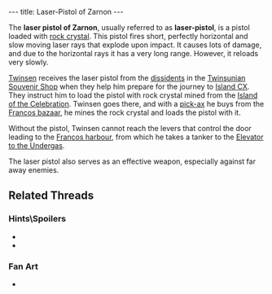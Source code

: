 ---
title: Laser-Pistol of Zarnon
---

{{twinsunica import}}{{Infobox Item
 |image=Laser.gif
 |type=weapon
 |critical=yes
 |magical=no
 |unique=yes
 |lba1=
 |lba2=yes
 |upgrades=final
 |rowposition=1
 |columnposition=6
 |effect=none
 |effectamount=
 |purpose=
 |combattype=area
 |powerlevel=red
 |rate=low
 |range=infinite
 |damage=high
}}

The '''laser pistol of Zarnon''', usually referred to as '''laser-pistol''', is a pistol loaded with [[rock crystal]]. This pistol fires short, perfectly horizontal and slow moving laser rays that explode upon impact. It causes lots of damage, and due to the horizontal rays it has a very long range. However, it reloads very slowly.

[[Twinsen]] receives the laser pistol from the [[dissidents]] in the [[Twinsunian Souvenir Shop]] when they help him prepare for the journey to [[Island CX]]. They instruct him to load the pistol with rock crystal mined from the [[Island of the Celebration]]. Twinsen goes there, and with a [[pick-ax]] he buys from the [[Francos bazaar]], he mines the rock crystal and loads the pistol with it.

Without the pistol, Twinsen cannot reach the levers that control the door leading to the [[Francos harbour]], from which he takes a tanker to the [[Elevator to the Undergas]].

The laser pistol also serves as an effective weapon, especially against far away enemies.

== Related Threads ==
=== Hints\Spoilers ===
* {{thread|id=10088|title=rapid blaster}}
* {{thread|id=10125|title=Controband laser gun?}}

=== Fan Art ===
* {{thread|id=11287|title=Twinsen}}
